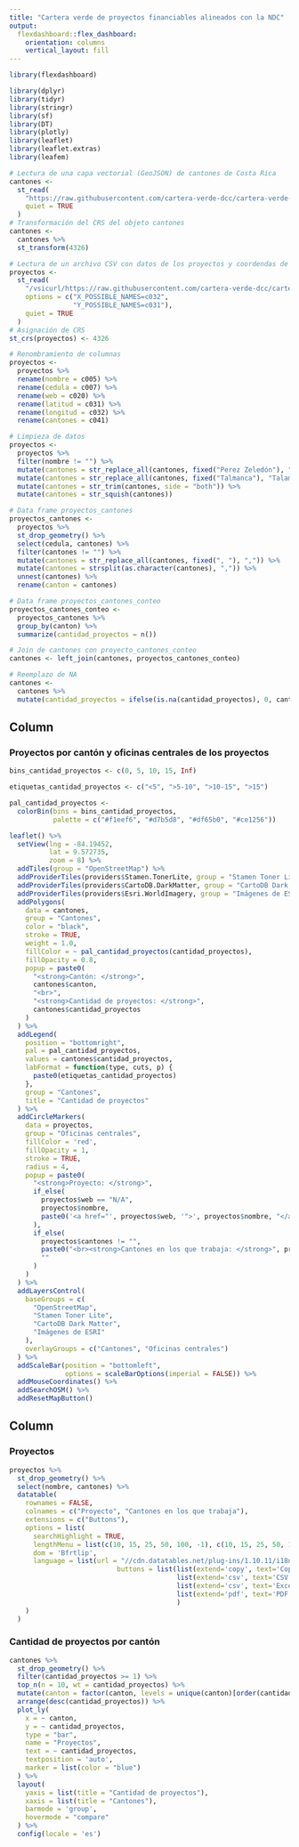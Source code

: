```yaml
---
title: "Cartera verde de proyectos financiables alineados con la NDC"
output: 
  flexdashboard::flex_dashboard:
    orientation: columns
    vertical_layout: fill
---
```


```r
library(flexdashboard)
```

```r
library(dplyr)
library(tidyr)
library(stringr)
library(sf)
library(DT)
library(plotly)
library(leaflet)
library(leaflet.extras)
library(leafem)
```

```r
# Lectura de una capa vectorial (GeoJSON) de cantones de Costa Rica
cantones <-
  st_read(
    "https://raw.githubusercontent.com/cartera-verde-dcc/cartera-verde-dcc.github.io/master/datos/cantones-simplificadas_100m.geojson",
    quiet = TRUE
  )
# Transformación del CRS del objeto cantones
cantones <-
  cantones %>%
  st_transform(4326)

# Lectura de un archivo CSV con datos de los proyectos y coordendas de las oficinas centrales
proyectos <-
  st_read(
    "/vsicurl/https://raw.githubusercontent.com/cartera-verde-dcc/cartera-verde-dcc.github.io/master/datos/proyectos.csv",
    options = c("X_POSSIBLE_NAMES=c032",
                "Y_POSSIBLE_NAMES=c031"),
    quiet = TRUE
  )
# Asignación de CRS
st_crs(proyectos) <- 4326

# Renombramiento de columnas
proyectos <-
  proyectos %>%
  rename(nombre = c005) %>%
  rename(cedula = c007) %>%
  rename(web = c020) %>%
  rename(latitud = c031) %>%
  rename(longitud = c032) %>%
  rename(cantones = c041)

# Limpieza de datos
proyectos <-
  proyectos %>%
  filter(nombre != "") %>%
  mutate(cantones = str_replace_all(cantones, fixed("Perez Zeledón"), "Pérez Zeledón")) %>%
  mutate(cantones = str_replace_all(cantones, fixed("Talmanca"), "Talamanca")) %>%
  mutate(cantones = str_trim(cantones, side = "both")) %>%
  mutate(cantones = str_squish(cantones))

# Data frame proyectos_cantones
proyectos_cantones <-
  proyectos %>%
  st_drop_geometry() %>%
  select(cedula, cantones) %>%
  filter(cantones != "") %>%
  mutate(cantones = str_replace_all(cantones, fixed(", "), ",")) %>%
  mutate(cantones = strsplit(as.character(cantones), ",")) %>%
  unnest(cantones) %>%
  rename(canton = cantones)

# Data frame proyectos_cantones_conteo
proyectos_cantones_conteo <-
  proyectos_cantones %>%
  group_by(canton) %>%
  summarize(cantidad_proyectos = n())

# Join de cantones con proyecto_cantones_conteo
cantones <- left_join(cantones, proyectos_cantones_conteo)

# Reemplazo de NA
cantones <-
  cantones %>%
  mutate(cantidad_proyectos = ifelse(is.na(cantidad_proyectos), 0, cantidad_proyectos))
```

Column {data-width=500}
-----------------------------------------------------------------------

### Proyectos por cantón y oficinas centrales de los proyectos

```r
bins_cantidad_proyectos <- c(0, 5, 10, 15, Inf)

etiquetas_cantidad_proyectos <- c("<5", ">5-10", ">10-15", ">15")

pal_cantidad_proyectos <-
  colorBin(bins = bins_cantidad_proyectos,
           palette = c("#f1eef6", "#d7b5d8", "#df65b0", "#ce1256"))

leaflet() %>%
  setView(lng = -84.19452,
          lat = 9.572735,
          zoom = 8) %>%
  addTiles(group = "OpenStreetMap") %>%
  addProviderTiles(providers$Stamen.TonerLite, group = "Stamen Toner Lite") %>%
  addProviderTiles(providers$CartoDB.DarkMatter, group = "CartoDB Dark Matter") %>%
  addProviderTiles(providers$Esri.WorldImagery, group = "Imágenes de ESRI") %>%
  addPolygons(
    data = cantones,
    group = "Cantones",
    color = "black",
    stroke = TRUE,
    weight = 1.0,
    fillColor = ~ pal_cantidad_proyectos(cantidad_proyectos),
    fillOpacity = 0.8,
    popup = paste0(
      "<strong>Cantón: </strong>",
      cantones$canton,
      "<br>",
      "<strong>Cantidad de proyectos: </strong>",
      cantones$cantidad_proyectos
    )
  ) %>%
  addLegend(
    position = "bottomright",
    pal = pal_cantidad_proyectos,
    values = cantones$cantidad_proyectos,
    labFormat = function(type, cuts, p) {
      paste0(etiquetas_cantidad_proyectos)
    },
    group = "Cantones",
    title = "Cantidad de proyectos"
  ) %>%
  addCircleMarkers(
    data = proyectos,
    group = "Oficinas centrales",
    fillColor = 'red',
    fillOpacity = 1,
    stroke = TRUE,
    radius = 4,
    popup = paste0(
      "<strong>Proyecto: </strong>",
      if_else(
        proyectos$web == "N/A",
        proyectos$nombre,
        paste0('<a href="', proyectos$web, '">', proyectos$nombre, "</a>")
      ),
      if_else(
        proyectos$cantones != "",
        paste0("<br><strong>Cantones en los que trabaja: </strong>", proyectos$cantones),
        ""
      )      
    )
  ) %>%
  addLayersControl(
    baseGroups = c(
      "OpenStreetMap",
      "Stamen Toner Lite",
      "CartoDB Dark Matter",
      "Imágenes de ESRI"
    ),
    overlayGroups = c("Cantones", "Oficinas centrales")
  ) %>%
  addScaleBar(position = "bottomleft",
              options = scaleBarOptions(imperial = FALSE)) %>%
  addMouseCoordinates() %>%
  addSearchOSM() %>%
  addResetMapButton()
```

Column {data-width=500}
-----------------------------------------------------------------------

### Proyectos

```r
proyectos %>%
  st_drop_geometry() %>%
  select(nombre, cantones) %>%
  datatable(
    rownames = FALSE,
    colnames = c("Proyecto", "Cantones en los que trabaja"),
    extensions = c("Buttons"),
    options = list(
      searchHighlight = TRUE,
      lengthMenu = list(c(10, 15, 25, 50, 100, -1), c(10, 15, 25, 50, 100, "Todos")),
      dom = 'Bfrtlip',
      language = list(url = "//cdn.datatables.net/plug-ins/1.10.11/i18n/Spanish.json"),
                           buttons = list(list(extend='copy', text='Copiar'),
                                          list(extend='csv', text='CSV'),
                                          list(extend='csv', text='Excel'),
                                          list(extend='pdf', text='PDF')
                                          )      
    )
  )
```

### Cantidad de proyectos por cantón

```r
cantones %>%
  st_drop_geometry() %>%
  filter(cantidad_proyectos >= 1) %>%  
  top_n(n = 10, wt = cantidad_proyectos) %>%
  mutate(canton = factor(canton, levels = unique(canton)[order(cantidad_proyectos, decreasing = TRUE)])) %>%
  arrange(desc(cantidad_proyectos)) %>%
  plot_ly(
    x = ~ canton,
    y = ~ cantidad_proyectos,
    type = "bar",
    name = "Proyectos",
    text = ~ cantidad_proyectos,
    textposition = 'auto',
    marker = list(color = "blue")
  ) %>%
  layout(
    yaxis = list(title = "Cantidad de proyectos"),
    xaxis = list(title = "Cantones"),
    barmode = 'group',
    hovermode = "compare"
  ) %>%
  config(locale = 'es')  
```

